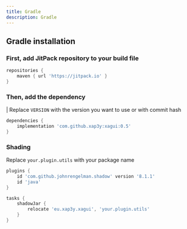 ```yaml
---
title: Gradle
description: Gradle
---
```


## Gradle installation


### First, add JitPack repository to your build file

```groovy
repositories {
    maven { url 'https://jitpack.io' }
}
```

### Then, add the dependency

| Replace `VERSION` with the version you want to use or with commit hash

```groovy
dependencies {
    implementation 'com.github.xap3y:xagui:0.5'
}
```

### Shading

Replace `your.plugin.utils` with your package name

```groovy
plugins {
    id 'com.github.johnrengelman.shadow' version '8.1.1'
    id 'java'
}

tasks {
    shadowJar {
        relocate 'eu.xap3y.xagui', 'your.plugin.utils'
    }
}
```